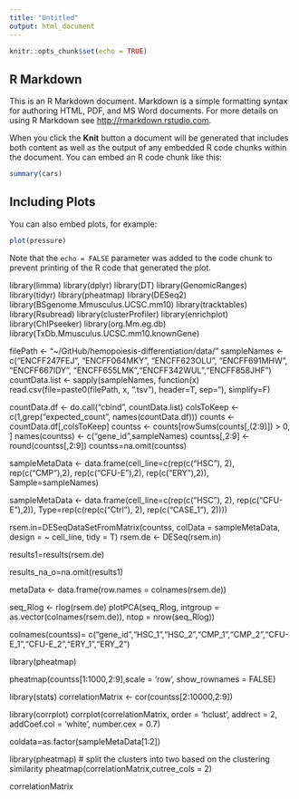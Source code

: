 ```yaml
---
title: "Untitled"
output: html_document
---
```


```r
knitr::opts_chunk$set(echo = TRUE)
```

## R Markdown

This is an R Markdown document. Markdown is a simple formatting syntax for authoring HTML, PDF, and MS Word documents. For more details on using R Markdown see <http://rmarkdown.rstudio.com>.

When you click the **Knit** button a document will be generated that includes both content as well as the output of any embedded R code chunks within the document. You can embed an R code chunk like this:

```r
summary(cars)
```

## Including Plots

You can also embed plots, for example:

```r
plot(pressure)
```

Note that the `echo = FALSE` parameter was added to the code chunk to prevent printing of the R code that generated the plot.
















library(limma)
library(dplyr)
library(DT)
library(GenomicRanges)
library(tidyr)
library(pheatmap)
library(DESeq2)
library(BSgenome.Mmusculus.UCSC.mm10)
library(tracktables)
library(Rsubread)
library(clusterProfiler)
library(enrichplot)
library(ChIPseeker)
library(org.Mm.eg.db)
library(TxDb.Mmusculus.UCSC.mm10.knownGene)



filePath <- "~/GitHub/hemopoiesis-differentiation/data/"
sampleNames <- c("ENCFF247FEJ", "ENCFF064MKY", "ENCFF623OLU", "ENCFF691MHW", "ENCFF667IDY", "ENCFF655LMK","ENCFF342WUL","ENCFF858JHF")
countData.list <- sapply(sampleNames, function(x) read.csv(file=paste0(filePath, x, ".tsv"), header=T, sep="\t"), simplify=F)



countData.df <- do.call("cbind", countData.list)
colsToKeep <- c(1,grep("expected_count", names(countData.df)))
counts <- countData.df[,colsToKeep]
countss <- counts[rowSums(counts[,(2:9)]) > 0, ]
names(countss) <- c("gene_id",sampleNames)
countss[,2:9] <- round(countss[,2:9])
countss=na.omit(countss)


sampleMetaData <- data.frame(cell_line=c(rep(c("HSC"), 2), rep(c("CMP"),2), rep(c("CFU-E"),2), rep(c("ERY"),2)), Sample=sampleNames)

sampleMetaData <- data.frame(cell_line=c(rep(c("HSC"), 2), rep(c("CFU-E"),2)), Type=rep(c(rep(c("Ctrl"), 2), rep(c("CASE_1"), 2))))


rsem.in=DESeqDataSetFromMatrix(countss, colData = sampleMetaData, design = ~ cell_line, tidy = T)
rsem.de <- DESeq(rsem.in)


results1=results(rsem.de)

results_na_o=na.omit(results1)







metaData <- data.frame(row.names = colnames(rsem.de))

seq_Rlog <- rlog(rsem.de)
plotPCA(seq_Rlog, intgroup = as.vector(colnames(rsem.de)), ntop = nrow(seq_Rlog))



colnames(countss)= c("gene_id","HSC_1","HSC_2","CMP_1","CMP_2","CFU-E_1","CFU-E_2","ERY_1","ERY_2")


library(pheatmap)

pheatmap(countss[1:1000,2:9],scale = 'row', show_rownames = FALSE)



library(stats)
correlationMatrix <- cor(countss[2:10000,2:9])


library(corrplot)
corrplot(correlationMatrix, order = 'hclust',  addrect = 2, addCoef.col = 'white', number.cex = 0.7) 


coldata=as.factor(sampleMetaData[1:2])

library(pheatmap)
# split the clusters into two based on the clustering similarity 
pheatmap(correlationMatrix,cutree_cols = 2)

correlationMatrix
